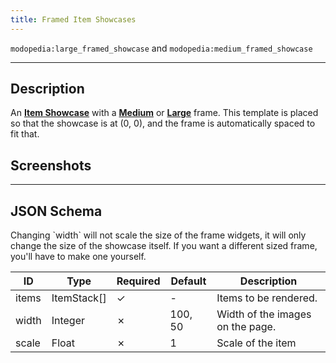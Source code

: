 ```yaml
---
title: Framed Item Showcases
---
```

`modopedia:large_framed_showcase` and `modopedia:medium_framed_showcase`

---

## Description
An **[Item Showcase](../page_components/showcase)** with a **[Medium](../page_components/medium-frame)** or **[Large](../page_components/large-frame)** frame. This template is placed so that the showcase is at (0, 0), and the frame is automatically spaced to fit that.

## Screenshots
<Asset location="modopedia:templates/framed_showcase" width={580} height={364} />

---

## JSON Schema

<Callout variant="warning">
    Changing `width` will not scale the size of the frame widgets, it will only change the size of the showcase itself. If you want a different sized frame, you'll have to make one yourself.
</Callout>

| ID    | Type        | Required | Default | Description                      |
|-------|-------------|----------|---------|----------------------------------|
| items | ItemStack[] | &check;  | -       | Items to be rendered.            |
| width | Integer     | &cross;  | 100, 50 | Width of the images on the page. |
| scale | Float       | &cross;  | 1       | Scale of the item                |